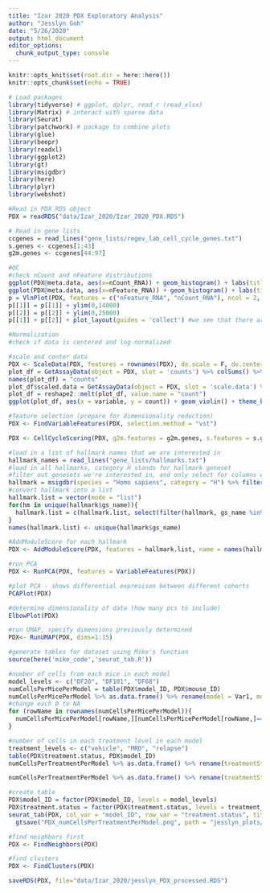 ```yaml
---
title: "Izar 2020 PDX Exploratory Analysis"
author: "Jesslyn Goh"
date: "5/26/2020"
output: html_document
editor_options: 
  chunk_output_type: console
---
```


```r
knitr::opts_knit$set(root.dir = here::here())
knitr::opts_chunk$set(echo = TRUE)
```

```r
# Load packages
library(tidyverse) # ggplot, dplyr, read_r (read_xlsx)
library(Matrix) # interact with sparse data
library(Seurat)
library(patchwork) # package to combine plots
library(glue)
library(beepr)
library(readxl)
library(ggplot2)
library(gt)
library(msigdbr)
library(here)
library(plyr)
library(webshot)

#Read in PDX RDS object
PDX = readRDS("data/Izar_2020/Izar_2020_PDX.RDS")

# Read in gene lists
ccgenes = read_lines("gene_lists/regev_lab_cell_cycle_genes.txt")
s.genes <- ccgenes[1:43]
g2m.genes <- ccgenes[44:97]
```

```r
#QC 
#check nCount and nFeature distributions
ggplot(PDX@meta.data, aes(x=nCount_RNA)) + geom_histogram() + labs(title = "PDX nCount_RNA Distribution")
ggplot(PDX@meta.data, aes(x=nFeature_RNA)) + geom_histogram() + labs(title = "PDX nFeature_RNA Distribution")
p = VlnPlot(PDX, features = c("nFeature_RNA", "nCount_RNA"), ncol = 2, combine = F) 
p[[1]] = p[[1]] + ylim(0,14000)
p[[2]] = p[[2]] + ylim(0,25000)
p[[1]] + p[[2]] + plot_layout(guides = 'collect') #we see that there are blunt ends at specific cutoffs, so data has been filtered

#Normalization 
#check if data is centered and log-normalized

#scale and center data 
PDX <- ScaleData(PDX, features = rownames(PDX), do.scale = F, do.center = T) #don't really know if data has been scaled
plot_df = GetAssayData(object = PDX, slot = 'counts') %>% colSums() %>% as.data.frame()
names(plot_df) = "counts"
plot_df$scaled.data = GetAssayData(object = PDX, slot = 'scale.data') %>% colSums()
plot_df = reshape2::melt(plot_df, value.name = "count")
ggplot(plot_df, aes(x = variable, y = count)) + geom_violin() + theme_bw()

#feature selection (prepare for dimensionality reduction)
PDX <- FindVariableFeatures(PDX, selection.method = "vst")
```

```r
PDX <- CellCycleScoring(PDX, g2m.features = g2m.genes, s.features = s.genes)
```

```r
#load in a list of hallmark names that we are interested in 
hallmark_names = read_lines("gene_lists/hallmarks.txt")
#load in all hallmarks, category H stands for hallmark geneset 
#filter out genesets we're interested in, and only select for columns with the geneset name and gene symbols
hallmark = msigdbr(species = "Homo sapiens", category = "H") %>% filter(gs_name %in% hallmark_names) %>% select(gs_name, gene_symbol) 
#convert hallmark into a list
hallmark.list = vector(mode = "list")
for(hm in unique(hallmark$gs_name)){
  hallmark.list = c(hallmark.list, select(filter(hallmark, gs_name %in% hm),gene_symbol) %>% as.list())
}
names(hallmark.list) <- unique(hallmark$gs_name)

#AddModuleScore for each hallmark
PDX <- AddModuleScore(PDX, features = hallmark.list, name = names(hallmark.list), nbin = 50, search = T)
```

```r
#run PCA
PDX <- RunPCA(PDX, features = VariableFeatures(PDX))

#plot PCA - shows differential expresison between different cohorts
PCAPlot(PDX)

#determine dimensionality of data (how many pcs to include)
ElbowPlot(PDX)
```

```r
#run UMAP, specify dimensions previously determined
PDX<- RunUMAP(PDX, dims=1:15)
```

```r
#generate tables for dataset using Mike's function 
source(here('mike_code','seurat_tab.R'))

#number of cells from each mice in each model 
model_levels <- c("DF20", "DF101", "DF68")
numCellsPerMicePerModel = table(PDX$model_ID, PDX$mouse_ID) 
numCellsPerMicePerModel %>% as.data.frame() %>% rename(model = Var1, mouse = Var2, numCells = Freq) %>% ggplot(aes(x=factor(model, levels = model_levels), fill=mouse, y=numCells)) + geom_bar(stat="identity", position="fill") + xlab("model")
#change each 0 to NA
for (rowName in rownames(numCellsPerMicePerModel)){
  numCellsPerMicePerModel[rowName,][numCellsPerMicePerModel[rowName,]==0] <- "NA"
}

#number of cells in each treatment level in each model 
treatment_levels <- c("vehicle", "MRD", "relapse")
table(PDX$treatment.status, PDX$model_ID)
numCellsPerTreatmentPerModel %>% as.data.frame() %>% rename(treatmentStatus = Var1, model = Var2, numCells = Freq) %>% ggplot(aes(x=factor(model, levels = model_levels), fill=factor(treatmentStatus,levels = treatment_levels), y=numCells)) + geom_bar(stat="identity", position="fill") + xlab("model") + labs(fill = "treatmentStatus")

numCellsPerTreatmentPerModel %>% as.data.frame() %>% rename(treatmentStatus = Var1, model = Var2, numCells = Freq) %>% ggplot(aes(fill=factor(model, levels = model_levels), x=treatmentStatus, y=numCells)) + geom_bar(stat="identity", position="fill") + labs(fill="model")

#create table 
PDX$model_ID = factor(PDX$model_ID, levels = model_levels)
PDX$treatment.status = factor(PDX$treatment.status, levels = treatment_levels)
seurat_tab(PDX, col_var = "model_ID", row_var = "treatment.status", title = "Number of cells per model per treatment status") %>% 
  gtsave("PDX_numCellsPerTreatmentPerModel.png", path = "jesslyn_plots/PDX")
```

```r
#find neighbors first
PDX <- FindNeighbors(PDX)

#find clusters
PDX <- FindClusters(PDX)
```

```r
saveRDS(PDX, file="data/Izar_2020/jesslyn_PDX_processed.RDS")
```